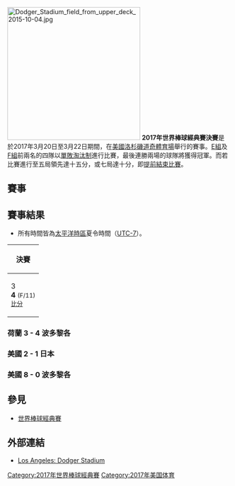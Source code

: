 [[File:Dodger_Stadium_field_from_upper_deck_2015-10-04.jpg|300px]]
{{Main|2017年世界棒球經典賽}}
'''2017年世界棒球經典賽決賽'''是於2017年3月20日至3月22日期間，在[[美國|美國]][[洛杉磯|洛杉磯]][[道奇體育場|道奇體育場]]舉行的賽事。[[2017年世界棒球經典賽－E組|E組]]及[[2017年世界棒球經典賽－F組|F組]]前兩名的四隊以[[單敗淘汰制|單敗淘汰制]]進行比賽，最後連勝兩場的球隊將獲得冠軍。而若比賽進行至五局領先達十五分，或七局達十分，即[[提前結束比賽|提前結束比賽]]。

== 賽事 ==
{{2017年世界棒球經典賽－決賽}}

== 賽事結果 ==
* 所有時間皆為[[太平洋時區|太平洋時區]]夏令時間（[[UTC-7|UTC-7]]）。

{| class=wikitable
|-
!colspan=6|決賽
|-
|{{bb|NED}} 3<br>'''{{bb|PUR}} 4''' <small>(F/11)</small><br><small>[[#荷蘭_3_-_4_波多黎各|比分]]</small>
|'''{{bb|USA}} 2'''<br>{{bb|JPN}} 1<br><small>[[#美國_2_-_1_日本|比分]]</small>
|'''{{bb|USA}} 8'''<br>{{bb|PUR}} 0<br><small>[[#美國_8_-_0_波多黎各|比分]]</small>
|}

=== 荷蘭 3 - 4 波多黎各 ===
{{2017年世界棒球經典賽決賽－荷蘭 vs. 波多黎各}}

=== 美國 2 - 1 日本 ===
{{2017年世界棒球經典賽決賽－美國 vs. 日本}}

=== 美國 8 - 0 波多黎各 ===
{{2017年世界棒球經典賽決賽－美國 vs. 波多黎各}}

== 參見 ==
* [[世界棒球經典賽|世界棒球經典賽]]

== 外部連結 ==
* [https://www.worldbaseballclassic.com/venue/losangeles Los Angeles: Dodger Stadium]{{Wayback|url=https://www.worldbaseballclassic.com/venue/losangeles |date=20170408181041 }}

{{2017年世界棒球經典賽|state=collapsed}}

[[Category:2017年世界棒球經典賽|Category:2017年世界棒球經典賽]]
[[Category:2017年美国体育|Category:2017年美国体育]]